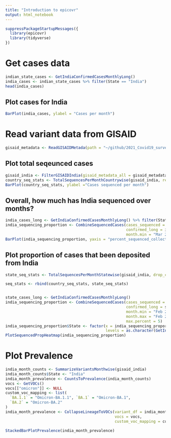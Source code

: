 ```yaml
---
title: "Introduction to epicovr"
output: html_notebook
---
```


```r
suppressPackageStartupMessages({
  library(epicovr)
  library(tidyverse)
})
```


# Get cases data

```r
indian_state_cases <- GetIndiaConfirmedCasesMonthlyLong()
india_cases <- indian_state_cases %>% filter(State == "India")
head(india_cases)
```


## Plot cases for India

```r
BarPlot(india_cases, ylabel = "Cases per month")
```


# Read variant data from GISAID

```r
gisaid_metadata <- ReadGISAIDMetada(path = "~/github/2021_Covid19_surveillance/data/all_metadata/metadata_tsv_2022_03_17.tar.xz")
```


## Plot total seqeunced cases


```r
gisaid_india <- FilterGISAIDIndia(gisaid_metadata_all = gisaid_metadata)
country_seq_stats <- TotalSequencesPerMonthCountrywise(gisaid_india, rename_country_as_state = TRUE)
BarPlot(country_seq_stats, ylabel ="Cases sequenced per month")
```


## Overall, how much has India sequenced over months?

```r
india_cases_long <- GetIndiaConfirmedCasesMonthlyLong() %>% filter(State == "India")
india_sequencing_proportion <- CombineSequencedCases(cases_sequenced = country_seq_stats,
                                                     confirmed_long = india_cases_long,
                                                     month.min = "Mar 2020")
BarPlot(india_sequencing_proportion, yaxis = "percent_sequenced_collected")
```

## Plot proportion of cases that been deposited from India

```r
state_seq_stats <- TotalSequencesPerMonthStatewise(gisaid_india, drop_country = TRUE)

seq_stats <- rbind(country_seq_stats, state_seq_stats)


state_cases_long <- GetIndiaConfirmedCasesMonthlyLong()
india_sequencing_proportion <- CombineSequencedCases(cases_sequenced = seq_stats,
                                                     confirmed_long = state_cases_long,
                                                     month.min = "Feb 2020",
                                                     month.max = "Feb 2022",
                                                     max.percent = 5)
india_sequencing_proportion$State <- factor(x = india_sequencing_proportion$State, 
                                            levels = as.character(GetIndianStates()))
PlotSequencedPropHeatmap(india_sequencing_proportion)
```

# Plot Prevalence

```r
india_month_counts <- SummarizeVariantsMonthwise(gisaid_india)
india_month_counts$State <- "India"
india_month_prevalence <- CountsToPrevalence(india_month_counts)
vocs <- GetVOCs()
vocs[["omicron"]] <- NULL
custom_voc_mapping <- list(
  `BA.1.1` = "Omicron-BA.1.1", `BA.1` = "Omicron-BA.1",
  `BA.2` = "Omicron-BA.2"
)
india_month_prevalence <- CollapseLineageToVOCs(variant_df = india_month_prevalence, 
                                                vocs = vocs, 
                                                custom_voc_mapping = custom_voc_mapping)

StackedBarPlotPrevalence(india_month_prevalence)
```
